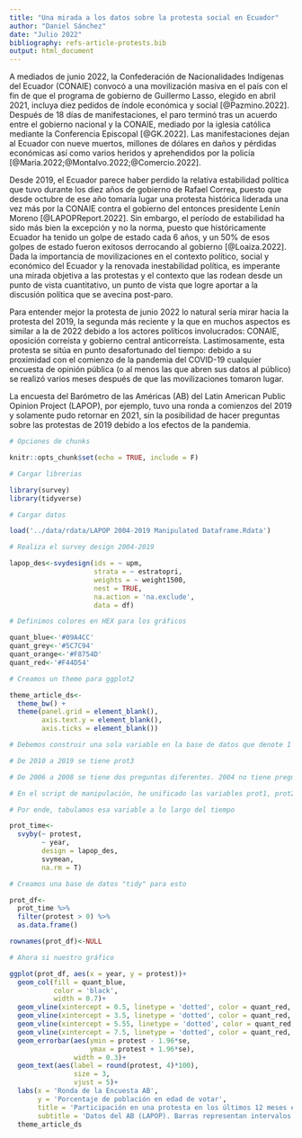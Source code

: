 ```yaml
---
title: "Una mirada a los datos sobre la protesta social en Ecuador"
author: "Daniel Sánchez"
date: "Julio 2022"
bibliography: refs-article-protests.bib
output: html_document
---
```


A mediados de junio 2022, la Confederación de Nacionalidades Indígenas del Ecuador (CONAIE) convocó a una movilización masiva en el país con el fin de que el programa de gobierno de Guillermo Lasso, elegido en abril 2021, incluya diez pedidos de índole económica y social [@Pazmino.2022]. Después de 18 días de manifestaciones, el paro terminó tras un acuerdo entre el gobierno nacional y la CONAIE, mediado por la iglesia católica mediante la Conferencia Episcopal [@GK.2022]. Las manifestaciones dejan al Ecuador con nueve muertos, millones de dólares en daños y pérdidas económicas así como varios heridos y aprehendidos por la policía [@Maria.2022;@Montalvo.2022;@Comercio.2022].

Desde 2019, el Ecuador parece haber perdido la relativa estabilidad política que tuvo durante los diez años de gobierno de Rafael Correa, puesto que desde octubre de ese año tomaría lugar una protesta histórica liderada una vez más por la CONAIE contra el gobierno del entonces presidente Lenín Moreno [@LAPOPReport.2022]. Sin embargo, el período de estabilidad ha sido más bien la excepción y no la norma, puesto que históricamente Ecuador ha tenido un golpe de estado cada 6 años, y un 50% de esos golpes de estado fueron exitosos derrocando al gobierno [@Loaiza.2022]. Dada la importancia de movilizaciones en el contexto político, social y económico del Ecuador y la renovada inestabilidad política, es imperante una mirada objetiva a las protestas y el contexto que las rodean desde un punto de vista cuantitativo, un punto de vista que logre aportar a la discusión política que se avecina post-paro. 

Para entender mejor la protesta de junio 2022 lo natural sería mirar hacia la protesta del 2019, la segunda más reciente y la que en muchos aspectos es similar a la de 2022 debido a los actores políticos involucrados: CONAIE, oposición correísta y gobierno central anticorreísta. Lastimosamente, esta protesta se sitúa en punto desafortunado del tiempo: debido a su proximidad con el comienzo de la pandemia del COVID-19 cualquier encuesta de opinión pública (o al menos las que abren sus datos al público) se realizó varios meses después de que las movilizaciones tomaron lugar. 

La encuesta del Barómetro de las Américas (AB) del Latin American Public Opinion Project (LAPOP), por ejemplo, tuvo una ronda a comienzos del 2019 y solamente pudo retornar en 2021, sin la posibilidad de hacer preguntas sobre las protestas de 2019 debido a los efectos de la pandemia.

```r
# Opciones de chunks

knitr::opts_chunk$set(echo = TRUE, include = F)

# Cargar librerias

library(survey)
library(tidyverse)

# Cargar datos

load('../data/rdata/LAPOP 2004-2019 Manipulated Dataframe.Rdata')

# Realiza el survey design 2004-2019

lapop_des<-svydesign(ids = ~ upm, 
                     strata = ~ estratopri, 
                     weights = ~ weight1500, 
                     nest = TRUE,
                     na.action = 'na.exclude',
                     data = df)

# Definimos colores en HEX para los gráficos

quant_blue<-'#09A4CC'
quant_grey<-'#5C7C94'
quant_orange<-'#F8754D'
quant_red<-'#F44D54'

# Creamos un theme para ggplot2

theme_article_ds<-
  theme_bw() +
  theme(panel.grid = element_blank(),
        axis.text.y = element_blank(),
        axis.ticks = element_blank()) 

```


```r
# Debemos construir una sola variable en la base de datos que denote 1 si es que se participó en protest, 0 de otra forma

# De 2010 a 2019 se tiene prot3

# De 2006 a 2008 se tiene dos preguntas diferentes. 2004 no tiene pregunta sobre participación en protesta

# En el script de manipulación, he unificado las variables prot1, prot2 y prot3 en una sola (prot3)

# Por ende, tabulamos esa variable a lo largo del tiempo 

prot_time<-
  svyby(~ protest,
        ~ year,
        design = lapop_des,
        svymean,
        na.rm = T)

# Creamos una base de datos "tidy" para esto

prot_df<-
  prot_time %>%
  filter(protest > 0) %>% 
  as.data.frame()

rownames(prot_df)<-NULL

# Ahora si nuestro gráfico

ggplot(prot_df, aes(x = year, y = protest))+
  geom_col(fill = quant_blue,
           color = 'black', 
           width = 0.7)+
  geom_vline(xintercept = 0.5, linetype = 'dotted', color = quant_red, size = 1.25)+
  geom_vline(xintercept = 3.5, linetype = 'dotted', color = quant_red, size = 1.25)+
  geom_vline(xintercept = 5.55, linetype = 'dotted', color = quant_red, size = 1.25)+
  geom_vline(xintercept = 7.5, linetype = 'dotted', color = quant_red, size = 1.25)+
  geom_errorbar(aes(ymin = protest - 1.96*se,
                    ymax = protest + 1.96*se),
                width = 0.3)+
  geom_text(aes(label = round(protest, 4)*100),
                size = 3,
                vjust = 5)+
  labs(x = 'Ronda de la Encuesta AB',
       y = 'Porcentaje de población en edad de votar',
       title = 'Participación en una protesta en los últimos 12 meses en Ecuador',
       subtitle = 'Datos del AB (LAPOP). Barras representan intervalos de confianza al 95%. \nLíneas punteadas representan protestas de importancia en el país.')+
  theme_article_ds
```

